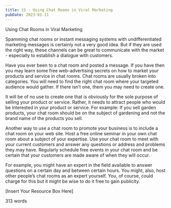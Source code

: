 ```yaml
---
title: 15 - Using Chat Rooms in Viral Marketing
pubDate: 2023-01-11
---
```


Using Chat Rooms in Viral Marketing


Spamming chat rooms or instant messaging systems with undifferentiated marketing messages is certainly not a very good idea. But if they are used the right way, these channels can be great to communicate with the market - especially to establish a dialogue with customers. 

Have you ever been to a chat room and posted a message. If you have then you may learn some free web-advertising secrets on how to market your products and service in chat rooms. Chat rooms are usually broken into categories. You will need to find the right chat room where your targeted audience would gather. If there isn’t one, them you may need to create one.

It will be of no use to create one that is obviously for the sole purpose of selling your product or service. Rather, it needs to attract people who would be interested in your product or service. For example: If you sell garden products, your chat room should be on the subject of gardening and not the brand name of the products you sell.  

Another way to use a chat room to promote your business is to include a chat room on your web site. Host a free online seminar in your own chat room about a subject of your expertise. Use your chat room to meet with your current customers and answer any questions or address and problems they may have. Regularly schedule free events in your chat room and be certain that your customers are made aware of when they will occur.

For example, you might have an expert in the field available to answer questions on a certain day and between certain hours. You might, also, host other people’s chat rooms as an expert yourself. You, of course, could charge for this but it might be wise to do it free to gain publicity.

[Insert Your Resource Box Here]

313 words